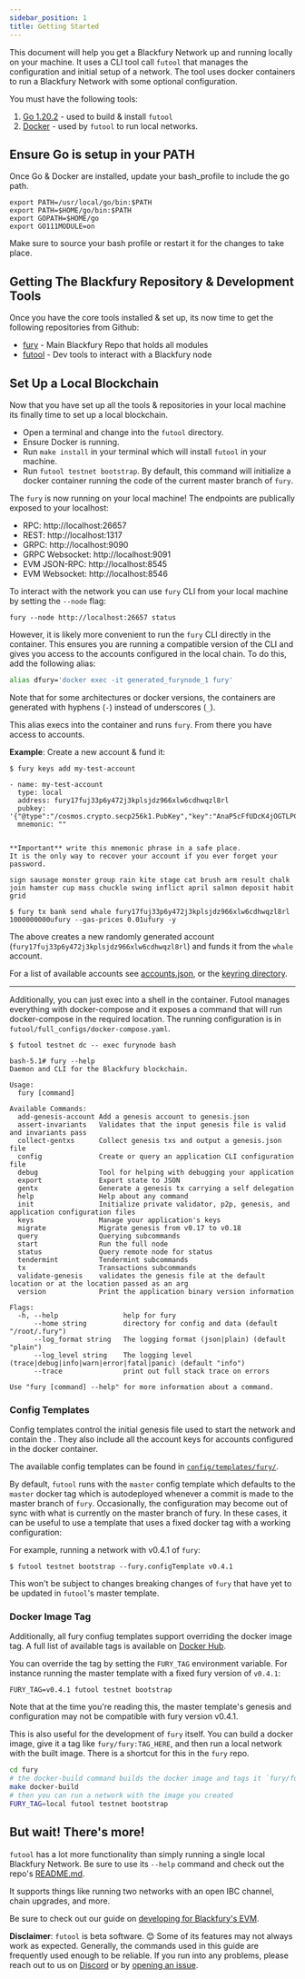```yaml
---
sidebar_position: 1
title: Getting Started
---
```


This document will help you get a Blackfury Network up and running locally on your machine. It uses a CLI tool call `futool` that manages the configuration and initial setup of a network. The tool uses docker containers to run a Blackfury Network with some optional configuration.

You must have the following tools:

1. [Go 1.20.2](https://golang.org/doc/install) - used to build & install `futool`
2. [Docker](https://docs.docker.com/get-docker/) - used by `futool` to run local networks.

## Ensure Go is setup in your PATH

Once Go & Docker are installed, update your bash_profile to include the go path.

```
export PATH=/usr/local/go/bin:$PATH
export PATH=$HOME/go/bin:$PATH
export GOPATH=$HOME/go
export GO111MODULE=on
```

Make sure to source your bash profile or restart it for the changes to take place.

## Getting The Blackfury Repository & Development Tools

Once you have the core tools installed & set up, its now time to get the following repositories from Github:

- [fury](https://github.com/Four4Two/fury) - Main Blackfury Repo that holds all modules
- [futool](https://github.com/Four4Two/futool) - Dev tools to interact with a Blackfury node

## Set Up a Local Blockchain

Now that you have set up all the tools & repositories in your local machine its finally time to set up a local blockchain.

- Open a terminal and change into the `futool` directory.
- Ensure Docker is running.
- Run `make install` in your terminal which will install `futool` in your machine.
- Run `futool testnet bootstrap`. By default, this command will initialize a docker container running the code of the current master branch of `fury`.

The `fury` is now running on your local machine! The endpoints are publically exposed to your localhost:

- RPC: http://localhost:26657
- REST: http://localhost:1317
- GRPC: http://localhost:9090
- GRPC Websocket: http://localhost:9091
- EVM JSON-RPC: http://localhost:8545
- EVM Websocket: http://localhost:8546

To interact with the network you can use `fury` CLI from your local machine by setting the `--node` flag:

```
fury --node http://localhost:26657 status
```

However, it is likely more convenient to run the `fury` CLI directly in the container. This ensures you are running a compatible version of the CLI and gives you access to the accounts configured in the local chain. To do this, add the following alias:

```bash
alias dfury='docker exec -it generated_furynode_1 fury'
```

Note that for some architectures or docker versions, the containers are generated with hyphens (`-`) instead of underscores (`_`).

This alias execs into the container and runs `fury`. From there you have access to accounts.

**Example**:
Create a new account & fund it:

```
$ fury keys add my-test-account

- name: my-test-account
  type: local
  address: fury17fuj33p6y472j3kplsjdz966xlw6cdhwqzl8rl
  pubkey: '{"@type":"/cosmos.crypto.secp256k1.PubKey","key":"AnaP5cFfUDcK4jOGTLPCUPGqtijViYmCAd7XRg7XTQib"}'
  mnemonic: ""


**Important** write this mnemonic phrase in a safe place.
It is the only way to recover your account if you ever forget your password.

sign sausage monster group rain kite stage cat brush arm result chalk join hamster cup mass chuckle swing inflict april salmon deposit habit grid

$ fury tx bank send whale fury17fuj33p6y472j3kplsjdz966xlw6cdhwqzl8rl 1000000000ufury --gas-prices 0.01ufury -y
```

The above creates a new randomly generated account (`fury17fuj33p6y472j3kplsjdz966xlw6cdhwqzl8rl`) and funds it from the `whale` account.

For a list of available accounts see [accounts.json](https://github.com/Four4Two/futool/blob/master/config/common/addresses.json), or the [keyring directory](https://github.com/Four4Two/futool/tree/master/config/templates/fury/master/initstate/.fury/keyring-test).

---

Additionally, you can just exec into a shell in the container. Futool manages everything with docker-compose and it exposes a command that will run docker-compose in the required location. The running configuration is in `futool/full_configs/docker-compose.yaml`.

```
$ futool testnet dc -- exec furynode bash

bash-5.1# fury --help
Daemon and CLI for the Blackfury blockchain.

Usage:
  fury [command]

Available Commands:
  add-genesis-account Add a genesis account to genesis.json
  assert-invariants   Validates that the input genesis file is valid and invariants pass
  collect-gentxs      Collect genesis txs and output a genesis.json file
  config              Create or query an application CLI configuration file
  debug               Tool for helping with debugging your application
  export              Export state to JSON
  gentx               Generate a genesis tx carrying a self delegation
  help                Help about any command
  init                Initialize private validator, p2p, genesis, and application configuration files
  keys                Manage your application's keys
  migrate             Migrate genesis from v0.17 to v0.18
  query               Querying subcommands
  start               Run the full node
  status              Query remote node for status
  tendermint          Tendermint subcommands
  tx                  Transactions subcommands
  validate-genesis    validates the genesis file at the default location or at the location passed as an arg
  version             Print the application binary version information

Flags:
  -h, --help                help for fury
      --home string         directory for config and data (default "/root/.fury")
      --log_format string   The logging format (json|plain) (default "plain")
      --log_level string    The logging level (trace|debug|info|warn|error|fatal|panic) (default "info")
      --trace               print out full stack trace on errors

Use "fury [command] --help" for more information about a command.
```

### Config Templates

Config templates control the initial genesis file used to start the network and contain the . They also include all the account keys for accounts configured in the docker container.

The available config templates can be found in [`config/templates/fury/`](https://github.com/Four4Two/futool/tree/master/config/templates/fury).

By default, `futool` runs with the `master` config template which defaults to the `master` docker tag which is autodeployed whenever a commit is made to the master branch of `fury`. Occasionally, the configuration may become out of sync with what is currently on the master branch of fury. In these cases, it can be useful to use a template that uses a fixed docker tag with a working configuration:

For example, running a network with v0.4.1 of `fury`:

```
$ futool testnet bootstrap --fury.configTemplate v0.4.1
```

This won't be subject to changes breaking changes of `fury` that have yet to be updated in `futool`'s master template.

### Docker Image Tag

Additionally, all fury confiug templates support overriding the docker image tag. A full list of available tags is available on [Docker Hub](https://hub.docker.com/r/fury/fury/tags).

You can override the tag by setting the `FURY_TAG` environment variable. For instance running the master template with a fixed fury version of `v0.4.1`:

```
FURY_TAG=v0.4.1 futool testnet bootstrap
```

Note that at the time you're reading this, the master template's genesis and configuration may not be compatible with fury version v0.4.1.

This is also useful for the development of `fury` itself. You can build a docker image, give it a tag like `fury/fury:TAG_HERE`, and then run a local network with the built image. There is a shortcut for this in the `fury` repo.

```bash
cd fury
# the docker-build command builds the docker image and tags it `fury/fury:local`
make docker-build
# then you can run a network with the image you created
FURY_TAG=local futool testnet bootstrap
```

## But wait! There's more!

`futool` has a lot more functionality than simply running a single local Blackfury Network. Be sure to use its `--help` command and check out the repo's [README.md](https://github.com/Four4Two/futool/blob/master/README.md).

It supports things like running two networks with an open IBC channel, chain upgrades, and more.

Be sure to check out our guide on [developing for Blackfury's EVM](../ethereum/development).

**Disclaimer**: `futool` is beta software. 😊 Some of its features may not always work as expected. Generally, the commands used in this guide are frequently used enough to be reliable. If you run into any problems, please reach out to us on [Discord](https://discord.gg/QzaJtR77WB) or by [opening an issue](https://github.com/Four4Two/futool/issues/new).
